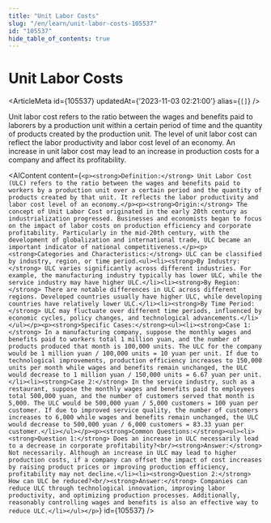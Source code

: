 ```yaml
---
title: "Unit Labor Costs"
slug: "/en/learn/unit-labor-costs-105537"
id: "105537"
hide_table_of_contents: true
---
```



# Unit Labor Costs

<ArticleMeta id={105537} updatedAt={'2023-11-03 02:21:00'} alias={`[]`} />
<div className='border-solid border-b border-t-0 my-4 border-[var(--ifm-color-gray-300)]' />

Unit labor cost refers to the ratio between the wages and benefits paid to laborers by a production unit within a certain period of time and the quantity of products created by the production unit. The level of unit labor cost can reflect the labor productivity and labor cost level of an economy. An increase in unit labor cost may lead to an increase in production costs for a company and affect its profitability.

<AIContent content={`<p><strong>Definition:</strong> Unit Labor Cost (ULC) refers to the ratio between the wages and benefits paid to workers by a production unit over a certain period and the quantity of products created by that unit. It reflects the labor productivity and labor cost level of an economy.</p><p><strong>Origin:</strong> The concept of Unit Labor Cost originated in the early 20th century as industrialization progressed. Businesses and economists began to focus on the impact of labor costs on production efficiency and corporate profitability. Particularly in the mid-20th century, with the development of globalization and international trade, ULC became an important indicator of national competitiveness.</p><p><strong>Categories and Characteristics:</strong> ULC can be classified by industry, region, or time period.<ul><li><strong>By Industry:</strong> ULC varies significantly across different industries. For example, the manufacturing industry typically has lower ULC, while the service industry may have higher ULC.</li><li><strong>By Region:</strong> There are notable differences in ULC across different regions. Developed countries usually have higher ULC, while developing countries have relatively lower ULC.</li><li><strong>By Time Period:</strong> ULC may fluctuate over different time periods, influenced by economic cycles, policy changes, and technological advancements.</li></ul></p><p><strong>Specific Cases:</strong><ul><li><strong>Case 1:</strong> In a manufacturing company, suppose the monthly wages and benefits paid to workers total 1 million yuan, and the number of products produced that month is 100,000 units. The ULC for the company would be 1 million yuan / 100,000 units = 10 yuan per unit. If due to technological improvements, production efficiency increases to 150,000 units per month while wages and benefits remain unchanged, the ULC would decrease to 1 million yuan / 150,000 units = 6.67 yuan per unit.</li><li><strong>Case 2:</strong> In the service industry, such as a restaurant, suppose the monthly wages and benefits paid to employees total 500,000 yuan, and the number of customers served that month is 5,000. The ULC would be 500,000 yuan / 5,000 customers = 100 yuan per customer. If due to improved service quality, the number of customers increases to 6,000 while wages and benefits remain unchanged, the ULC would decrease to 500,000 yuan / 6,000 customers = 83.33 yuan per customer.</li></ul></p><p><strong>Common Questions:</strong><ul><li><strong>Question 1:</strong> Does an increase in ULC necessarily lead to a decrease in corporate profitability?<br/><strong>Answer:</strong> Not necessarily. Although an increase in ULC may lead to higher production costs, if a company can offset the impact of cost increases by raising product prices or improving production efficiency, profitability may not decline.</li><li><strong>Question 2:</strong> How can ULC be reduced?<br/><strong>Answer:</strong> Companies can reduce ULC through technological innovation, improving labor productivity, and optimizing production processes. Additionally, reasonably controlling wages and benefits is also an effective way to reduce ULC.</li></ul></p>`} id={105537} />
